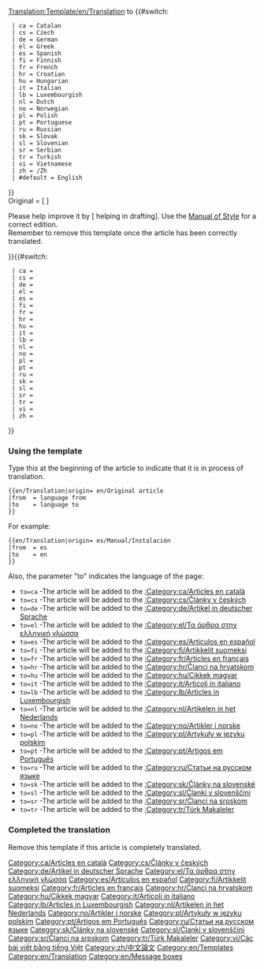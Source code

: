 <noinclude>[[Translation:Template/en/Translation]]</noinclude><noinclude></noinclude>{{en/Ambox| type  = style
| image = en/Translation.png
| text  = <strong>This article is being translated from {{#switch:{{{from|}}}
  | ca = Catalan
  | cs = Czech
  | de = German
  | el = Greek
  | es = Spanish
  | fi = Finnish
  | fr = French
  | hr = Croatian
  | hu = Hungarian
  | it = Italian
  | lb = Luxembourgish
  | nl = Dutch
  | no = Norwegian
  | pl = Polish
  | pt = Portuguese
  | ru = Russian
  | sk = Slovak
  | sl = Slovenian
  | sr = Serbian
  | tr = Turkish
  | vi = Vietnamese
  | zh = Chinese
  | #default = English
}} to {{#switch:{{{to|}}}
  | ca = Catalan
  | cs = Czech
  | de = German
  | el = Greek
  | es = Spanish
  | fi = Finnish
  | fr = French
  | hr = Croatian
  | hu = Hungarian
  | it = Italian
  | lb = Luxembourgish
  | nl = Dutch
  | no = Norwegian
  | pl = Polish
  | pt = Portuguese
  | ru = Russian
  | sk = Slovak
  | sl = Slovenian
  | sr = Serbian
  | tr = Turkish
  | vi = Vietnamese
  | zh = /Zh
  | #default = English
}}</strong><br/>
Original = <includeonly>[{{SERVER}}{{localurl:{{NAMESPACE}}:{{{origin}}}|action=view}} {{{origin}}}]</includeonly><noinclude>{{{origin}}}</noinclude><br/>
<p style="font-size: 90%">Please help improve it by [{{SERVER}}{{localurl:{{NAMESPACE}}:{{PAGENAME}}|action=edit}} helping in drafting]. Use the [[en/Wiki/Manual of Style|Manual of Style]] for a correct edition.<br/>
Remember to remove this template once the article has been correctly translated.</p>
}}<includeonly>{{#switch:{{{from|}}}
  | ca = [[Category:ca/Articles en català]]
  | cs = [[Category:cs/Články v českých]]
  | de = [[Category:de/Artikel in deutscher Sprache]]
  | el = [[Category:el/Τα άρθρα στην ελληνική γλώσσα]]
  | es = [[Category:es/Artículos en español]]
  | fi = [[Category:fi/Artikkelit suomeksi]]
  | fr = [[Category:fr/Articles en français]]
  | hr = [[Category:hr/Članci na hrvatskom]]
  | hu = [[Category:hu/Cikkek magyar]]
  | it = [[Category:it/Articoli in italiano]]
  | lb = [[Category:lb/Articles in Luxembourgish]]
  | nl = [[Category:nl/Artikelen in het Nederlands]]
  | no = [[Category:no/Artikler i norske]]
  | pl = [[Category:pl/Artykuły w języku polskim]]
  | pt = [[Category:pt/Artigos em Português]]
  | ru = [[Category:ru/Статьи на русском языке]]
  | sk = [[Category:sk/Články na slovenské]]
  | sl = [[Category:sl/Članki v slovenščini]]
  | sr = [[Category:sr/Članci na srpskom]]
  | tr = [[Category:tr/Türk Makaleler]]
  | vi = [[Category:vi/Các bài viết bằng tiếng Việt]]
  | zh = [[Category:zh/中文論文]]
}}</includeonly><noinclude>
=== Using the template ===
Type this at the beginning of the article to indicate that it is in process of translation.
<pre>
{{en/Translation|origin= en/Original article
|from  = language from
|to    = language to
}}
</pre>
For example:
<pre>
{{en/Translation|origin= es/Manual/Instalación
|from  = es
|to    = en
}}
</pre>
{{en/Translation|origin= es/Manual/Instalación
|from  = es
|to    = en
}}

Also, the parameter "to" indicates the language of the page:
*<code>to=ca</code> -The article will be added to the [[:Category:ca/Articles en català]]
*<code>to=cs</code> -The article will be added to the [[:Category:cs/Články v českých]]
*<code>to=de</code> -The article will be added to the [[:Category:de/Artikel in deutscher Sprache]]
*<code>to=el</code> -The article will be added to the [[:Category:el/Τα άρθρα στην ελληνική γλώσσα]]
*<code>to=es</code> -The article will be added to the [[:Category:es/Artículos en español]]
*<code>to=fi</code> -The article will be added to the [[:Category:fi/Artikkelit suomeksi]]
*<code>to=fr</code> -The article will be added to the [[:Category:fr/Articles en français]]
*<code>to=hr</code> -The article will be added to the [[:Category:hr/Članci na hrvatskom]]
*<code>to=hu</code> -The article will be added to the [[:Category:hu/Cikkek magyar]]
*<code>to=it</code> -The article will be added to the [[:Category:it/Articoli in italiano]]
*<code>to=lb</code> -The article will be added to the [[:Category:lb/Articles in Luxembourgish]]
*<code>to=nl</code> -The article will be added to the [[:Category:nl/Artikelen in het Nederlands]]
*<code>to=no</code> -The article will be added to the [[:Category:no/Artikler i norske]]
*<code>to=pl</code> -The article will be added to the [[:Category:pl/Artykuły w języku polskim]]
*<code>to=pt</code> -The article will be added to the [[:Category:pt/Artigos em Português]]
*<code>to=ru</code> -The article will be added to the [[:Category:ru/Статьи на русском языке]]
*<code>to=sk</code> -The article will be added to the [[:Category:sk/Články na slovenské]]
*<code>to=sl</code> -The article will be added to the [[:Category:sl/Članki v slovenščini]]
*<code>to=sr</code> -The article will be added to the [[:Category:sr/Članci na srpskom]]
*<code>to=tr</code> -The article will be added to the [[:Category:tr/Türk Makaleler]]

=== Completed the translation===
Remove this template if this article is completely translated.
[[Category:en/Templates]][[Category:en/Translation]][[Category:en/Message boxes]]</noinclude>